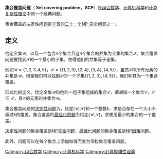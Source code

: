 {{multiple issues|
{{expand|time=2014-06-17T10:25:19+00:00}}
{{expert|time=2014-06-17T10:25:19+00:00}}
{{unreferenced|time=2014-06-17T10:25:19+00:00}}
}}
'''集合覆盖问题'''（ '''Set covering problem'''，'''SCP'''）是[[组合数学|组合数学]]、[[计算机科学|计算机科学]]和[[计算复杂性理论|计算复杂性理论]]中的一个经典问题。

集合覆盖的[[决定性问题|决定性问题]]是[[卡普的二十一个NP-完全问题|卡普的二十一个NP-完全问题]]之一。

== 定义 ==

给定全集<math>\mathcal{U}</math>，以及一个包含<math>n</math>个集合且这<math>n</math>个集合的并集为全集的集合<math>\mathcal{S}</math>。集合覆盖问题要找到<math>\mathcal{S}</math>的一个最小的子集，使得他们的并集等于全集。

例如<math>\mathcal{U} = \{1, 2, 3, 4, 5\}</math>，<math>\mathcal{S} = \{\{1, 2, 3\}, \{2, 4\}, \{3, 4\}, \{4, 5\}\}</math>，虽然<math>\mathcal{S}</math>中所有元素的并集是<math>\mathcal{U}</math>，但是我们可以找到<math>\mathcal{S}</math>的一个子集<math>\{\{1, 2, 3\}, \{4, 5\}\}</math>，我们称其为一个集合覆盖。

形式化的定义，给定全集<math>\mathcal{U}</math>和他的一组子集组成的集合<math>\mathcal{S}</math>，''覆盖''指一个集合<math>\mathcal{C}</math>，<math>\mathcal{C}\subseteq\mathcal{S}</math>，且<math>\mathcal{C}</math>的元素的并集为<math>\mathcal{U}</math>。

集合覆盖问题的[[决定性问题|决定性问题]]为，给定<math>(\mathcal{U},\mathcal{S})</math>和一个整数<math>k</math>，求是否存在一个大小不超过<math>k</math>的覆盖。集合覆盖的[[最佳化問題|最佳化問題]]为给定<math>(\mathcal{U},\mathcal{S})</math>，求使用最少的集合的一个覆盖。

[[决定性问题|决定性问题]]的集合覆盖是[[NP完全问题|NP完全问题]]，[[最佳化问题|最佳化问题]]的集合覆盖是[[NP困难|NP困难问题]]。

此外，问题可以在每个集合上添加权值而变为带权集合覆盖问题。

[[Category:组合数学|Category:组合数学]]
[[Category:计算机科学|Category:计算机科学]]
[[Category:計算複雜性理論|Category:計算複雜性理論]]